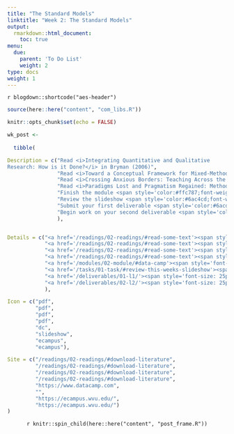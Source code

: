 ```yaml
---
title: "The Standard Models"
linktitle: "Week 2: The Standard Models"
output:
  rmarkdown::html_document:
    toc: true
menu:
  due:
    parent: 'To Do List'
    weight: 2
type: docs
weight: 1
---
```


`r blogdown::shortcode("aes-header")`

```r
source(here::here("content", "com_libs.R"))
```

```r
knitr::opts_chunk$set(echo = FALSE)
```

```r

wk_post <- 
  
  tibble(

Description = c("Read <i>Integrating Quantitative and Qualitative
Research: How is it Done?</i> in Bryman (2006)",
                "Read <i>Toward a Conceptual Framework for Mixed-Method Evaluation Designs</i> in Greene, Caracelli & Graham (1989)",
                "Read <i>Crossing Anxious Borders: Teaching Across the Quantitative–Qualitative ‘Divide’</i> in Luttrell (2005)",
                "Read <i>Paradigms Lost and Pragmatism Regained: Methodological Implications of Combining Qualitative and Quantitative Methods</i> in Morgan (2007)",
                "Finish the module <span style='color:#ffc787;font-weight:bold'><i>Introduction to Data Visualization with ggplot2</i></span>",
                "Review the slideshow <span style='color:#6ac4cd;font-weight:bold'>Mixed Up Models</span> after class",
                "Submit your first deliverable <span style='color:#6acda5;font-weight:bold'>Thinking About Studies</span>",
                "Begin work on your second deliverable <span style='color:#6acda5;font-weight:bold'>Create an Argument</span> after recieving feedback on the prior submission"
                ),


Details = c("<a href='/readings/02-readings/#read-some-text'><span style='font-size: 25px; color: #89cff0;'><i class='fas fa-info-circle'></i></span></a>",
            "<a href='/readings/02-readings/#read-some-text'><span style='font-size: 25px; color: #89cff0;'><i class='fas fa-info-circle'></i></span></a>",
            "<a href='/readings/02-readings/#read-some-text'><span style='font-size: 25px; color: #89cff0;'><i class='fas fa-info-circle'></i></span></a>",
            "<a href='/readings/02-readings/#read-some-text'><span style='font-size: 25px; color: #89cff0;'><i class='fas fa-info-circle'></i></span></a>",
            "<a href='/modules/02-module/#data-camp'><span style='font-size: 25px; color: #89cff0;'><i class='fas fa-info-circle'></i></span></a>",
            "<a href='/tasks/01-task/#review-this-weeks-slideshow'><span style='font-size: 25px; color: #89cff0;'><i class='fas fa-info-circle'></i></span></a>",
            "<a href='/deliverables/01-l1/'><span style='font-size: 25px; color: #89cff0;'><i class='fas fa-info-circle'></i></span></a>",
            "<a href='/deliverables/02-l2/'><span style='font-size: 25px; color: #89cff0;'><i class='fas fa-info-circle'></i></span></a>"
            ),

Icon = c("pdf",
         "pdf",
         "pdf",
         "pdf",
         "dc",
         "slideshow",
         "ecampus",
         "ecampus"),

Site = c("/readings/02-readings/#download-literature",
         "/readings/02-readings/#download-literature",
         "/readings/02-readings/#download-literature",
         "/readings/02-readings/#download-literature",
         "https://www.datacamp.com",
         "",
         "https://ecampus.wvu.edu/",
         "https://ecampus.wvu.edu/")
)
```

<center>
`r knitr::spin_child(here::here("content", "post_frame.R"))`
</center>

